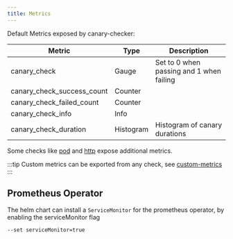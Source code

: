 ```yaml
---
title: Metrics
---
```


Default Metrics exposed by canary-checker:

| Metric                                         | Type      | Description                                 |
| ---------------------------------------------- | --------- | ------------------------------------------- |
| canary_check                                   | Gauge     | Set to 0 when passing and 1 when failing    |
| canary_check_success_count                     | Counter   |                                             |
| canary_check_failed_count                      | Counter   |                                             |
| canary_check_info                              | Info      |                                             |
| canary_check_duration                          | Histogram | Histogram of canary durations               |

Some checks like [pod](../../reference/pod) and [http](../../reference/http) expose additional metrics.

:::tip
Custom metrics can be exported from any check, see [custom-metrics](./custom-metrics)
:::


## Prometheus Operator

The helm chart can install a `ServiceMonitor` for the prometheus operator, by enabling the serviceMonitor flag

```
--set serviceMonitor=true
```
